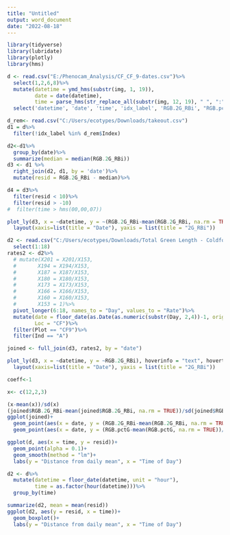 ```yaml
---
title: "Untitled"
output: word_document
date: "2022-08-18"
---
```


```r
library(tidyverse)
library(lubridate)
library(plotly)
library(hms)
```


```r
d <- read.csv("E:/Phenocam_Analysis/CF_CF_9-dates.csv")%>%
  select(1,2,6,8)%>%
  mutate(datetime = ymd_hms(substr(img, 1, 19)),
         date = date(datetime),
         time = parse_hms(str_replace_all(substr(img, 12, 19), " ", ":")))%>%
  select('datetime', 'date', 'time', 'idx_label', 'RGB.2G_RBi', "RGB.pctG")
```

```r
d_rem<- read.csv("C:/Users/ecotypes/Downloads/takeout.csv")
d1 = d%>%
  filter(!idx_label %in% d_rem$Index)
```

```r
d2<-d1%>%
  group_by(date)%>%
  summarize(median = median(RGB.2G_RBi))
d3 <- d1 %>%
  right_join(d2, d1, by = 'date')%>%
  mutate(resid = RGB.2G_RBi - median)%>%
```

```r
d4 = d3%>%
  filter(resid < 10)%>%
  filter(resid > -10)
#  filter(time > hms(00,00,07))
```


```r
plot_ly(d3, x = ~datetime, y = ~(RGB.2G_RBi-mean(RGB.2G_RBi, na.rm = TRUE)), hoverinfo = "text", hovertext = paste("Date: ", d3$datetime, "<br>2G_RBi: ", d3$RGB.2G_RBi, "<br>Index: ", d3$idx_label), type = "scatter", mode = "lines+markers")%>%
  layout(xaxis=list(title = "Date"), yaxis = list(title = "2G_RBi"))
```
```r
d2 <- read.csv("C:/Users/ecotypes/Downloads/Total Green Length - Coldfoot.csv")%>%
  select(1:18)
rates2 <- d2%>%
  # mutate(X201 = X201/X153,
  #       X194 = X194/X153,
  #       X187 = X187/X153,
  #       X180 = X180/X153,
  #       X173 = X173/X153,
  #       X166 = X166/X153,
  #       X160 = X160/X153,
  #       X153 = 1)%>%
  pivot_longer(6:18, names_to = "Day", values_to = "Rate")%>%
  mutate(date = floor_date(as.Date(as.numeric(substr(Day, 2,4))-1, origin = "2022-01-01")),
         Loc = "CF")%>%
  filter(Plot == "CF9")%>%
  filter(Ind == "A")

joined <- full_join(d3, rates2, by = "date")

```


```r
plot_ly(d3, x = ~datetime, y = ~RGB.2G_RBi), hoverinfo = "text", hovertext = paste("Date: ", d4$datetime, "<br>2G_RBi: ", d4$RGB.2G_RBi, "<br>Index: ", d4$idx_label), type = "scatter", mode = "lines+markers")%>%
  layout(xaxis=list(title = "Date"), yaxis = list(title = "2G_RBi"))

coeff<-1

x<- c(12,2,3)

(x-mean(x))/sd(x)
(joined$RGB.2G_RBi-mean(joined$RGB.2G_RBi, na.rm = TRUE))/sd(joined$RGB.2G_RBi, na.rm = TRUE)
ggplot(joined)+
  geom_point(aes(x = date, y = (RGB.2G_RBi-mean(RGB.2G_RBi, na.rm = TRUE))/sd(RGB.2G_RBi, na.rm = TRUE)))+
  geom_point(aes(x = date, y = (RGB.pctG-mean(RGB.pctG, na.rm = TRUE))/sd(RGB.pctG, na.rm = TRUE)), color = "Red")


```


```r
ggplot(d, aes(x = time, y = resid))+
  geom_point(alpha = 0.1)+
  geom_smooth(method = "lm")+
  labs(y = "Distance from daily mean", x = "Time of Day")
```

```r
d2 <- d%>%
  mutate(datetime = floor_date(datetime, unit = "hour"),
         time = as.factor(hour(datetime)))%>%
  group_by(time)

summarize(d2, mean = mean(resid))
ggplot(d2, aes(y = resid, x = time))+
  geom_boxplot()+
  labs(y = "Distance from daily mean", x = "Time of Day")
```


